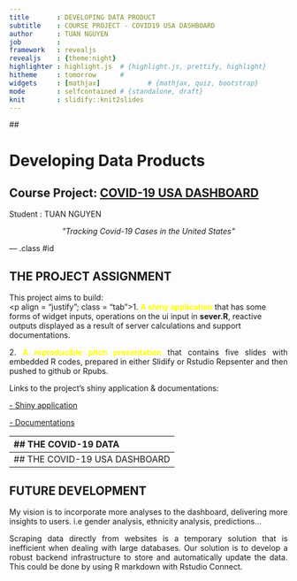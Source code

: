```yaml
---
title       : DEVELOPING DATA PRODUCT
subtitle    : COURSE PROJECT - COVID19 USA DASHBOARD
author      : TUAN NGUYEN
job         : 
framework   : revealjs        
revealjs    : {theme:night}
highlighter : highlight.js  # {highlight.js, prettify, highlight}
hitheme     : tomorrow      # 
widgets     : [mathjax]            # {mathjax, quiz, bootstrap}
mode        : selfcontained # {standalone, draft}
knit        : slidify::knit2slides
---
```

<style>
.reveal h1 {
    font-size: 2em;
    // color: #0000b3;
    padding-bottom: 10px;
    font-family: 'Permanent Marker', Impact, sans-serif;
}

.reveal h2 {
    font-size: 1.2em;
    color: ##ffa500;
    padding-bottom: 10px;
    font-family: 'Permanent Marker', Impact, sans-serif;
}


.reveal p, .reveal em {
    padding-bottom: 10px;
    width: 960px;
    font-family: 'Open Sans', Verdana, sans-serif;
}

.reveal p {
    font-size: .75em;
}

.reveal small {
    width: 500px;
}

.reveal .slides {
    text-align: left;
}

.reveal .roll {
    vertical-align: text-bottom;
}

code {
    color: red;
}

.reveal pre code { 
     height: 250px;
}

.reveal .tab {
margin-left: 40px;
}

</style>
## <h1>Developing Data Products</h1>
<h2>Course Project: <a href="https://nguyenlehoangtuan.shinyapps.io/covid/">COVID-19 USA DASHBOARD</a></h2>

Student : TUAN NGUYEN
<p><center>
<em>&quot;Tracking Covid-19 Cases in the United States&quot;</em>
</center></p>

--- .class #id 

## THE PROJECT ASSIGNMENT

This project aims to build:  
<p align = "justify"; class = "tab">1. <a style="color:yellow;"><b>A shiny application</b></a> that has some forms of widget inputs, operations on the ui input in <b>sever.R</b>, reactive outputs displayed as a result of server calculations and support documentations.</p>
<p align = "justify"; class = "tab">2. <a style="color:yellow;"><b>A reproducible pitch presentation</b></a> that contains five slides with embedded R codes, prepared in either Slidify or Rstudio Repsenter and then pushed to github or Rpubs.</p>

<p > Links to the project's shiny application & documentations:
<p class = "tab"><a href="https://nguyenlehoangtuan.shinyapps.io/covid/">- Shiny application</a></p> 
<p class = "tab"><a href="https://github.com/tlnguy05/developing_data_product/tree/gh-pages/covid">- Documentations</a></p>   

--------------------------------------------------------------------------------
## THE COVID-19 DATA
<p align = "justify">The data are scraped directly from <a href="www.worldometers.info/coronavirus/country/us/">Worldometers</a>, making sure our Shiny application's data are always up-to-date.</p>
<em align = "justify">Note: When there are a lot of NAs in a specific column, it means the data for that column is being updated</em>
```r
library(rvest)
fileurl <- "https://www.worldometers.info/coronavirus/country/us/"
data <- fileurl %>% read_html() %>% 
        html_nodes(xpath = '//*[@id="usa_table_countries_today"]') %>%
        html_table(fill = TRUE)
data <- data[[1]]
covidUSA_temp <- data[,c(-1, -14, -15)]
str(covidUSA_temp)
```

--------------------------------------------------------------------------------
## THE COVID-19 USA DASHBOARD
<h4> MAKE SELECTIONS TO GET THE INSIGHTS.</h4>
<p>Use the reactive input panel on the Analysis tab to select the analysis you wish to make:</p>
<p align = "justify"; class = "tab">- To the extent of this assignment, these analysis are limited to Total Cases, Total Deaths, New Cases, New Deaths and Total Recovered across the United States.</p>
<p align = "justify"; class = "tab">- Select the number of ranked states that will display the list of top states for each analysis option.</p>
<p align = "justify"; class = "tab">- After making selections, click on the <b>ANALYSIS</b> button and the server will calculate to extract the data insights.</p>  
<p >From the main panel on the Analysis tab, hover on the graphs to see more insights.</p>  
<p >Switch to the Data tab to see how the filters control and subset data. Click on the <b>Download</b> button to download the csv file. </p>  

--------------------------------------------------------------------------------
## FUTURE DEVELOPMENT
<p align = "justify">My vision is to incorporate more analyses to the dashboard, delivering more insights to users. i.e gender analysis, ethnicity analysis, predictions... </p>
<p align = "justify">Scraping data directly from websites is a temporary solution that is inefficient when dealing with large databases. Our solution is to develop a robust backend infrastructure to store and automatically update the data. This could be done by using R markdown with Rstudio Connect.</p>







